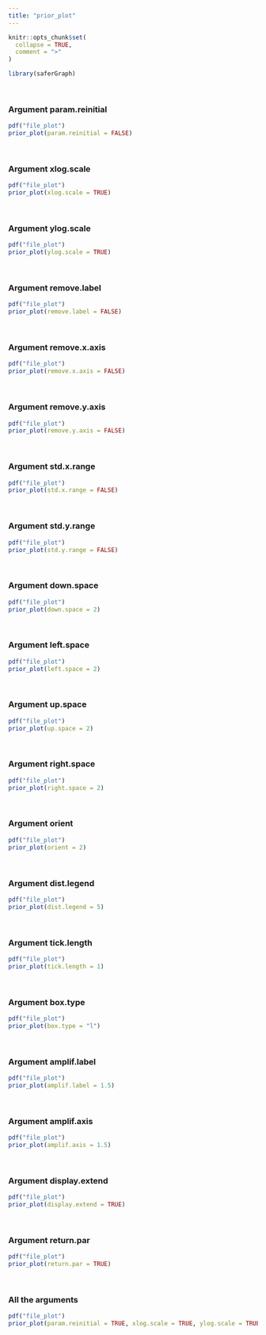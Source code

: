 ```yaml
---
title: "prior_plot"
---
```


```r
knitr::opts_chunk$set(
  collapse = TRUE,
  comment = ">"
)
```

```r
library(saferGraph)
```
<br>

### Argument param.reinitial
```r
pdf("file_plot")
prior_plot(param.reinitial = FALSE)
```
<br>

### Argument xlog.scale
```r
pdf("file_plot")
prior_plot(xlog.scale = TRUE)
```
<br>

### Argument ylog.scale
```r
pdf("file_plot")
prior_plot(ylog.scale = TRUE)
```
<br>

### Argument remove.label
```r
pdf("file_plot")
prior_plot(remove.label = FALSE)
```
<br>

### Argument remove.x.axis
```r
pdf("file_plot")
prior_plot(remove.x.axis = FALSE)
```
<br>

### Argument remove.y.axis
```r
pdf("file_plot")
prior_plot(remove.y.axis = FALSE)
```
<br>

### Argument std.x.range
```r
pdf("file_plot")
prior_plot(std.x.range = FALSE)
```
<br>

### Argument std.y.range
```r
pdf("file_plot")
prior_plot(std.y.range = FALSE)
```
<br>

### Argument down.space
```r
pdf("file_plot")
prior_plot(down.space = 2)
```
<br>

### Argument left.space
```r
pdf("file_plot")
prior_plot(left.space = 2)
```
<br>

### Argument up.space
```r
pdf("file_plot")
prior_plot(up.space = 2)
```
<br>

### Argument right.space
```r
pdf("file_plot")
prior_plot(right.space = 2)
```
<br>

### Argument orient
```r
pdf("file_plot")
prior_plot(orient = 2)
```
<br>

### Argument dist.legend
```r
pdf("file_plot")
prior_plot(dist.legend = 5)
```
<br>

### Argument tick.length
```r
pdf("file_plot")
prior_plot(tick.length = 1)
```
<br>

### Argument box.type
```r
pdf("file_plot")
prior_plot(box.type = "l")
```
<br>

### Argument amplif.label
```r
pdf("file_plot")
prior_plot(amplif.label = 1.5)
```
<br>

### Argument amplif.axis
```r
pdf("file_plot")
prior_plot(amplif.axis = 1.5)
```
<br>

### Argument display.extend
```r
pdf("file_plot")
prior_plot(display.extend = TRUE)
```
<br>

### Argument return.par
```r
pdf("file_plot")
prior_plot(return.par = TRUE)
```
<br>

### All the arguments
```r
pdf("file_plot")
prior_plot(param.reinitial = TRUE, xlog.scale = TRUE, ylog.scale = TRUE, remove.label = FALSE, remove.x.axis = FALSE, remove.y.axis = FALSE, std.x.range = FALSE, std.y.range = FALSE, down.space = 2, left.space = 2, up.space = 2, right.space = 2, orient = 2, dist.legend = 5, tick.length = 1, box.type = "l", amplif.label = 1.5, amplif.axis = 1.5, display.extend = TRUE, return.par = TRUE)
```
<br>